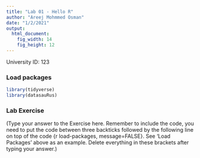 ```yaml
---
title: "Lab 01 - Hello R"
author: "Areej Mohmmed Osman"
date: "1/2/2021"
output: 
  html_document: 
    fig_width: 14
    fig_height: 12
---
```


University ID: 123

### Load packages

```r
library(tidyverse) 
library(datasauRus)
```


### Lab Exercise

(Type your answer to the Exercise here. Remember to include the code, you need to put the code between three backticks followed by the following line on top of the code {r load-packages, message=FALSE}. See 'Load Packages' above as an example. Delete everything in these brackets after typing your answer.)